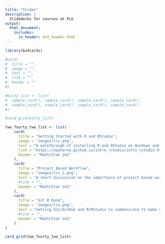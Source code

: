 ```yaml
---
title: "Slides"
description: | 
  Slidedecks for courses at PLU
output:
  html_document:
    includes:
      in_header: bs4_header.html
---
```

```r
library(bs4cards)

#card(
#  title = "",
#  image = "",
#  text = "",
#  link = "",
#  header = ""
#)

#kitty_list <- list(
#  sample_card(), sample_card(), sample_card(), sample_card(),
#  sample_card(), sample_card(), sample_card(), sample_card()
#)

#card_grid(kitty_list)

```

```r
two_fourty_two_list <- list(
    card(
      title = "Getting Started with R and RStudio",
      image = "images/lcs.png",
      text = "A walkthrough of installing R and RStudio on Windows and Mac including a bit of customizing RStudio's appearance.",
      link = "https://npaterno.github.io/intro_rstudio/intro_rstudio.html",
      header = "Math/Stat 242"
    ),
    card(
      title = "Project Based Workflow",
      image = "images/lcs_1.png",
      text = "A short discussion on the importance of project based workflows.",
      #link = "",
      header = "Math/Stat 242"
    ),
    card(
      title = "Git R Done",
      image = "images/lcs.png",
      text = "Getting Git/GitHub and R/RStudio to communicate to make your project based workflow more efficient.",
      #link = "",
      header = "Math/Stat 242"
    )
)

card_grid(two_fourty_two_list)
```
